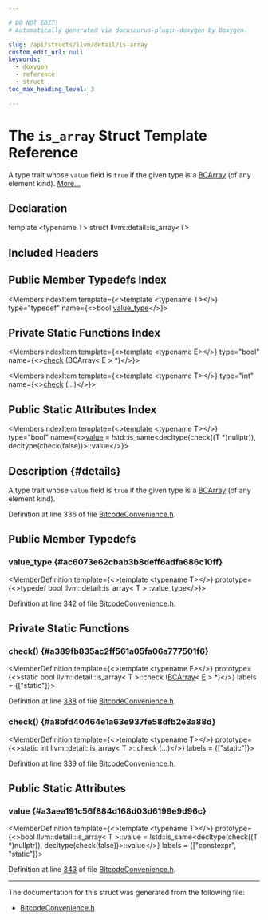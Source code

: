 ```yaml
---

# DO NOT EDIT!
# Automatically generated via docusaurus-plugin-doxygen by Doxygen.

slug: /api/structs/llvm/detail/is-array
custom_edit_url: null
keywords:
  - doxygen
  - reference
  - struct
toc_max_heading_level: 3

---
```





# The `is_array` Struct Template Reference

<DoxygenPage pluginConfig={pluginConfig}>

A type trait whose <code>value</code> field is <code>true</code> if the given type is a <a href="/docs/api/classes/llvm/bcarray">BCArray</a> (of any element kind). <a href="#details">More...</a>

## Declaration

<CodeBlock>template &lt;typename T&gt;
struct llvm::detail::is_array&lt;T&gt;</CodeBlock>

## Included Headers

<IncludesList>
<IncludesListItem
  filePath="llvm/Bitcode/BitcodeConvenience.h"
  permalink="/docs/api/files/include/include/llvm/include/llvm/bitcode/bitcodeconvenience-h"
  isLocal="true" />
</IncludesList>

## Public Member Typedefs Index

<MembersIndex>

<MembersIndexItem
  template={<>template &lt;typename T&gt;</>}
  type="typedef"
  name={<>bool <a href="#ac6073e62cbab3b8deff6adfa686c10ff">value&#95;type</a></>}>
</MembersIndexItem>

</MembersIndex>

## Private Static Functions Index

<MembersIndex>

<MembersIndexItem
  template={<>template &lt;typename E&gt;</>}
  type="bool"
  name={<><a href="#a389fb835ac2ff561a05fa06a777501f6">check</a> (BCArray&lt; E &gt; &#42;)</>}>
</MembersIndexItem>

<MembersIndexItem
  template={<>template &lt;typename T&gt;</>}
  type="int"
  name={<><a href="#a8bfd40464e1a63e937fe58dfb2e3a88d">check</a> (...)</>}>
</MembersIndexItem>

</MembersIndex>

## Public Static Attributes Index

<MembersIndex>

<MembersIndexItem
  template={<>template &lt;typename T&gt;</>}
  type="bool"
  name={<><a href="#a3aea191c56f884d168d03d6199e9d96c">value</a> = !std::is&#95;same&lt;decltype(check((T &#42;)nullptr)),
                                              decltype(check(false))&gt;::value</>}>
</MembersIndexItem>

</MembersIndex>

## Description {#details}

A type trait whose <code>value</code> field is <code>true</code> if the given type is a <a href="/docs/api/classes/llvm/bcarray">BCArray</a> (of any element kind).

Definition at line 336 of file <a href="/docs/api/files/include/include/llvm/include/llvm/bitcode/bitcodeconvenience-h">BitcodeConvenience.h</a>.

<SectionDefinition>

## Public Member Typedefs

### value&#95;type {#ac6073e62cbab3b8deff6adfa686c10ff}

<MemberDefinition
  template={<>template &lt;typename T&gt;</>}
  prototype={<>typedef bool llvm::detail::is&#95;array&lt; T &gt;::value&#95;type</>}>

Definition at line <a href="/docs/api/files/include/include/llvm/include/llvm/bitcode/bitcodeconvenience-h/#l00342">342</a> of file <a href="/docs/api/files/include/include/llvm/include/llvm/bitcode/bitcodeconvenience-h">BitcodeConvenience.h</a>.
</MemberDefinition>

</SectionDefinition>

<SectionDefinition>

## Private Static Functions

### check() {#a389fb835ac2ff561a05fa06a777501f6}

<MemberDefinition
  template={<>template &lt;typename E&gt;</>}
  prototype={<>static bool llvm::detail::is&#95;array&lt; T &gt;::check (<a href="/docs/api/classes/llvm/bcarray">BCArray</a>&lt; <a href="/docs/api/files/lib/lib/ir/builtingcs-cpp/#abb2b3a60ccc38a28239e19a1646e0c8a">E</a> &gt; &#42;)</>}
  labels = {["static"]}>

Definition at line <a href="/docs/api/files/include/include/llvm/include/llvm/bitcode/bitcodeconvenience-h/#l00338">338</a> of file <a href="/docs/api/files/include/include/llvm/include/llvm/bitcode/bitcodeconvenience-h">BitcodeConvenience.h</a>.
</MemberDefinition>

### check() {#a8bfd40464e1a63e937fe58dfb2e3a88d}

<MemberDefinition
  template={<>template &lt;typename T&gt;</>}
  prototype={<>static int llvm::detail::is&#95;array&lt; T &gt;::check (...)</>}
  labels = {["static"]}>

Definition at line <a href="/docs/api/files/include/include/llvm/include/llvm/bitcode/bitcodeconvenience-h/#l00339">339</a> of file <a href="/docs/api/files/include/include/llvm/include/llvm/bitcode/bitcodeconvenience-h">BitcodeConvenience.h</a>.
</MemberDefinition>

</SectionDefinition>

<SectionDefinition>

## Public Static Attributes

### value {#a3aea191c56f884d168d03d6199e9d96c}

<MemberDefinition
  template={<>template &lt;typename T&gt;</>}
  prototype={<>bool llvm::detail::is&#95;array&lt; T &gt;::value = !std::is&#95;same&lt;decltype(check((T &#42;)nullptr)),
                                              decltype(check(false))&gt;::value</>}
  labels = {["constexpr", "static"]}>

Definition at line <a href="/docs/api/files/include/include/llvm/include/llvm/bitcode/bitcodeconvenience-h/#l00343">343</a> of file <a href="/docs/api/files/include/include/llvm/include/llvm/bitcode/bitcodeconvenience-h">BitcodeConvenience.h</a>.
</MemberDefinition>

</SectionDefinition>

<hr/>

The documentation for this struct was generated from the following file:

<ul>
<li><a href="/docs/api/files/include/include/llvm/include/llvm/bitcode/bitcodeconvenience-h">BitcodeConvenience.h</a></li>
</ul>

</DoxygenPage>
